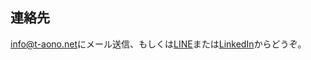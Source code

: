 ## 連絡先

[info@t-aono.net](mailto:info@t-aono.net)にメール送信、もしくは[LINE](https://line.me/ti/p/ak47bml77H)または[LinkedIn](https://www.linkedin.com/in/aono-65721b220)からどうぞ。
